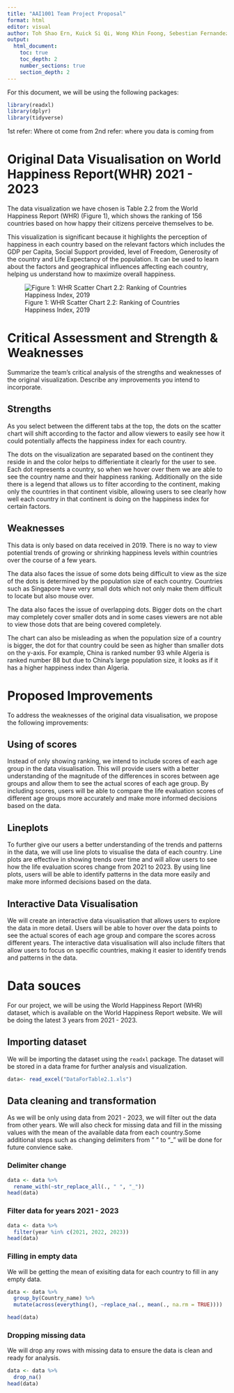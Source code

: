 ---
title: "AAI1001 Team Project Proposal"
format: html
editor: visual
author: Toh Shao Ern, Kuick Si Qi, Wong Khin Foong, Sebestian Fernandez, Yu Haotong
output:
  html_document:
    toc: true
    toc_depth: 2
    number_sections: true
    section_depth: 2
---

For this document, we will be using the following packages:

```{r}
library(readxl)
library(dplyr)
library(tidyverse)
```

1st refer: Where ot come from 2nd refer: where you data is coming from

# Original Data Visualisation on World Happiness Report(WHR) 2021 - 2023

The data visualization we have chosen is Table 2.2 from the World Happiness Report (WHR) (Figure 1), which shows the ranking of 156 countries based on how happy their citizens perceive themselves to be.

This visualization is significant because it highlights the perception of happiness in each country based on the relevant factors which includes the GDP per Capita, Social Support provided, level of Freedom, Generosity of the country and Life Expectancy of the population. It can be used to learn about the factors and geographical influences affecting each country, helping us understand how to maximize overall happiness.

![Figure 1: WHR Scatter Chart 2.2: Ranking of Countries Happiness Index, 2019](Images/SourceDataVisualisation.png)

# Critical Assessment and Strength & Weaknesses

Summarize the team’s critical analysis of the strengths and weaknesses of the original visualization. Describe any improvements you intend to incorporate.

## Strengths

As you select between the different tabs at the top, the dots on the scatter chart will shift according to the factor and allow viewers to easily see how it could potentially affects the happiness index for each country.

The dots on the visualization are separated based on the continent they reside in and the color helps to differientiate it clearly for the user to see. Each dot represents a country, so when we hover over them we are able to see the country name and their happiness ranking. Additionally on the side there is a legend that allows us to filter according to the continent, making only the countries in that continent visible, allowing users to see clearly how well each country in that continent is doing on the happiness index for certain factors.

## Weaknesses

This data is only based on data received in 2019. There is no way to view potential trends of growing or shrinking happiness levels within countries over the course of a few years.

The data also faces the issue of some dots being difficult to view as the size of the dots is determined by the population size of each country. Countries such as Singapore have very small dots which not only make them difficult to locate but also mouse over.

The data also faces the issue of overlapping dots. Bigger dots on the chart may completely cover smaller dots and in some cases viewers are not able to view those dots that are being covered completely.

The chart can also be misleading as when the population size of a country is bigger, the dot for that country could be seen as higher than smaller dots on the y-axis. For example, China is ranked number 93 while Algeria is ranked number 88 but due to China's large population size, it looks as if it has a higher happiness index than Algeria.

# Proposed Improvements

To address the weaknesses of the original data visualisation, we propose the following improvements:

## Using of scores

Instead of only showing ranking, we intend to include scores of each age group in the data visualisation. This will provide users with a better understanding of the magnitude of the differences in scores between age groups and allow them to see the actual scores of each age group. By including scores, users will be able to compare the life evaluation scores of different age groups more accurately and make more informed decisions based on the data.

## Lineplots

To further give our users a better understanding of the trends and patterns in the data, we will use line plots to visualise the data of each country. Line plots are effective in showing trends over time and will allow users to see how the life evaluation scores change from 2021 to 2023. By using line plots, users will be able to identify patterns in the data more easily and make more informed decisions based on the data.

## Interactive Data Visualisation

We will create an interactive data visualisation that allows users to explore the data in more detail. Users will be able to hover over the data points to see the actual scores of each age group and compare the scores across different years. The interactive data visualisation will also include filters that allow users to focus on specific countries, making it easier to identify trends and patterns in the data.

# Data souces

For our project, we will be using the World Happiness Report (WHR) dataset, which is available on the World Happiness Report website. We will be doing the latest 3 years from 2021 - 2023.

## Importing dataset

We will be importing the dataset using the `readxl` package. The dataset will be stored in a data frame for further analysis and visualization.

```{r}
data<- read_excel("DataForTable2.1.xls")
```

## Data cleaning and transformation

As we will be only using data from 2021 - 2023, we will filter out the data from other years. We will also check for missing data and fill in the missing values with the mean of the available data from each country.Some additional steps such as changing delimiters from " " to "\_" will be done for future convience sake.

### Delimiter change

```{r}
data <- data %>%
  rename_with(~str_replace_all(., " ", "_"))
head(data)
```

### Filter data for years 2021 - 2023

```{r}
data <- data %>%
  filter(year %in% c(2021, 2022, 2023))
head(data)
```

### Filling in empty data

We will be getting the mean of exisiting data for each country to fill in any empty data.

```{r}
data <- data %>%
  group_by(Country_name) %>%
  mutate(across(everything(), ~replace_na(., mean(., na.rm = TRUE))))

head(data)
```

### Dropping missing data

We will drop any rows with missing data to ensure the data is clean and ready for analysis.

```{r}
data <- data %>%
  drop_na()
head(data)
```
